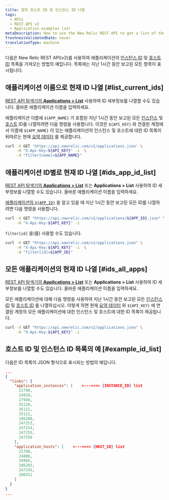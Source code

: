 ```yaml
---
title: 앱의 호스트 ID 및 인스턴스 ID 나열
tags:
  - APIs
  - REST API v2
  - Application examples (v2)
metaDescription: How to use the New Relic REST API to get a list of the instance and host IDs for an application.
freshnessValidatedDate: never
translationType: machine
---
```


다음은 New Relic REST API(v2)를 사용하여 애플리케이션의 [인스턴스 ID](/docs/apis/rest-api-v2/requirements/listing-host-instance-application-server-ids#locating_instance_id) 및 [호스트 ID](/docs/apis/rest-api-v2/requirements/listing-host-instance-application-server-ids#locating_host_id) 목록을 가져오는 방법의 예입니다. 목록에는 지난 1시간 동안 보고된 모든 항목이 표시됩니다.

## 애플리케이션 이름으로 현재 ID 나열 [#list_current_ids]

[REST API 탐색기의 <DNT>**Applications > List**</DNT>](/docs/apis/using-the-api-explorer) 사용하여 ID 세부정보를 나열할 수도 있습니다. 올바른 애플리케이션 이름을 입력하세요.

애플리케이션 이름에 `${APP_NAME}` 가 포함된 지난 1시간 동안 보고된 모든 [인스턴스](/docs/apis/rest-api-v2/requirements/listing-host-instance-application-server-ids#locating_instance_id) 및 [호스트](/docs/apis/rest-api-v2/requirements/listing-host-instance-application-server-ids#locating_host_id) ID를 나열하려면 다음 명령을 사용합니다. 이것은 `${API_KEY}` 와 연결된 계정에서 이름에 `${APP_NAME}` 이 있는 애플리케이션의 인스턴스 및 호스트에 대한 ID 목록이 뒤따르는 현재 [요약 데이터](/docs/apis/rest-api-v2/application-examples-v2/summary-data-examples-v2#app) 를 제공합니다.

```bash
curl -X GET 'https://api.newrelic.com/v2/applications.json' \
     -H "X-Api-Key:${API_KEY}" -i  \
     -d "filter[name]=${APP_NAME}"
```

## 애플리케이션 ID별로 현재 ID 나열 [#ids_app_id_list]

[REST API 탐색기의 <DNT>**Applications > List**</DNT>](/docs/apis/using-the-api-explorer) 또는 <DNT>**Applications > List**</DNT> 사용하여 ID 세부정보를 나열할 수도 있습니다. 올바른 애플리케이션 이름을 입력하세요.

[애플리케이션의 `${APP_ID}`](/docs/apis/rest-api-v2/application-examples-v2/listing-your-app-id-metric-data-v2) 을 알고 있을 때 지난 1시간 동안 보고된 모든 ID를 나열하려면 다음 명령을 사용합니다.

```bash
curl -X GET "https://api.newrelic.com/v2/applications/${APP_ID}.json" \
     -H "X-Api-Key:${API_KEY}" -i
```

`filter[id]` 을(를) 사용할 수도 있습니다.

```bash
curl -X GET "https://api.newrelic.com/v2/applications.json" \
     -H "X-Api-Key:${API_KEY}" -i  \
     -d "filter[id]=${APP_ID}"
```

## 모든 애플리케이션의 현재 ID 나열 [#ids_all_apps]

[REST API 탐색기의 <DNT>**Applications > List**</DNT>](/docs/apis/using-the-api-explorer) 또는 <DNT>**Applications > List**</DNT> 사용하여 ID 세부정보를 나열할 수도 있습니다. 올바른 애플리케이션 이름을 입력하세요.

모든 애플리케이션에 대해 다음 명령을 사용하여 지난 1시간 동안 보고된 모든 [인스턴스 ID](/docs/apis/rest-api-v2/requirements/listing-host-instance-application-server-ids#locating_instance_id) 및 [호스트 ID](/docs/apis/rest-api-v2/requirements/listing-host-instance-application-server-ids#locating_host_id) 를 나열하십시오. 이렇게 하면 현재 [요약 데이터](/docs/apis/rest-api-v2/application-examples-v2/summary-data-examples-v2#app) 와 `${API_KEY}` 에 연결된 계정의 모든 애플리케이션에 대한 인스턴스 및 호스트에 대한 ID 목록이 제공됩니다.

```bash
curl -X GET "https://api.newrelic.com/v2/applications.json" \
     -H "X-Api-Key:${API_KEY}" -i
```

## 호스트 ID 및 인스턴스 ID 목록의 예 [#example_id_list]

다음은 ID 목록이 JSON 형식으로 표시되는 방법의 예입니다.

```json
...
{  
  "links": {
    "application_instances": [    <---<<<< {INSTANCE_ID} list
      21790,
      24810,
      27948,
      35120,
      35121,
      35122,
      186288,
      247253,
      247254,
      247255,
      247256
    ],
    "application_hosts": [    <---<<<< {HOST_ID} list
      21788,
      24808,
      34966,
      186283,
      247245,
      286551
    ]
  }
}
...
```
